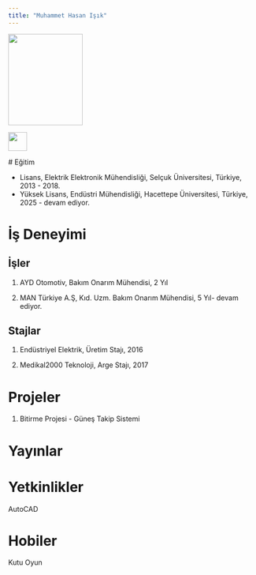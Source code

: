 ```yaml
---
title: "Muhammet Hasan Işık"
---
```


![](images/Resim1.png){fig-align="center" width="151" height="185"}

[![](/assets/linkedin.png){fig-align="left" width="38"}](https://www.linkedin.com/in/mhasanisik/)

\# Eğitim

-   Lisans, Elektrik Elektronik Mühendisliği, Selçuk Üniversitesi, Türkiye, 2013 - 2018.
-   Yüksek Lisans, Endüstri Mühendisliği, Hacettepe Üniversitesi, Türkiye, 2025 - devam ediyor.

# İş Deneyimi

## İşler

1.  AYD Otomotiv, Bakım Onarım Mühendisi, 2 Yıl

2.  MAN Türkiye A.Ş, Kıd. Uzm. Bakım Onarım Mühendisi, 5 Yıl- devam ediyor.

## Stajlar

1.  Endüstriyel Elektrik, Üretim Stajı, 2016

2.  Medikal2000 Teknoloji, Arge Stajı, 2017

# Projeler

1.  Bitirme Projesi - Güneş Takip Sistemi

# Yayınlar

# Yetkinlikler

AutoCAD

# Hobiler

Kutu Oyun
